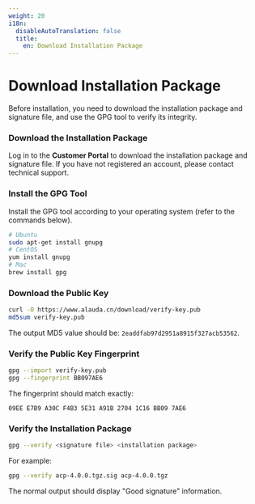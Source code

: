 ```yaml
---
weight: 20
i18n:
  disableAutoTranslation: false
  title:
    en: Download Installation Package
---
```


# Download Installation Package

Before installation, you need to download the installation package and signature file, and use the GPG tool to verify its integrity.

<Steps>

### Download the Installation Package

Log in to the **Customer Portal** to download the installation package and signature file. If you have not registered an account, please contact technical support.

### Install the GPG Tool

Install the GPG tool according to your operating system (refer to the commands below).

```bash
# Ubuntu
sudo apt-get install gnupg
# CentOS
yum install gnupg
# Mac
brew install gpg
```

### Download the Public Key

```bash
curl -O https://www.alauda.cn/download/verify-key.pub
md5sum verify-key.pub
```

The output MD5 value should be: `2eaddfab97d2951a8915f327acb53562`.

### Verify the Public Key Fingerprint

```bash
gpg --import verify-key.pub
gpg --fingerprint BB097AE6
```

The fingerprint should match exactly:

```
09EE E7B9 A30C F4B3 5E31 A91B 2704 1C16 BB09 7AE6
```

### Verify the Installation Package

```bash
gpg --verify <signature file> <installation package>
```

For example:

```bash
gpg --verify acp-4.0.0.tgz.sig acp-4.0.0.tgz
```

The normal output should display "Good signature" information.

</Steps>
